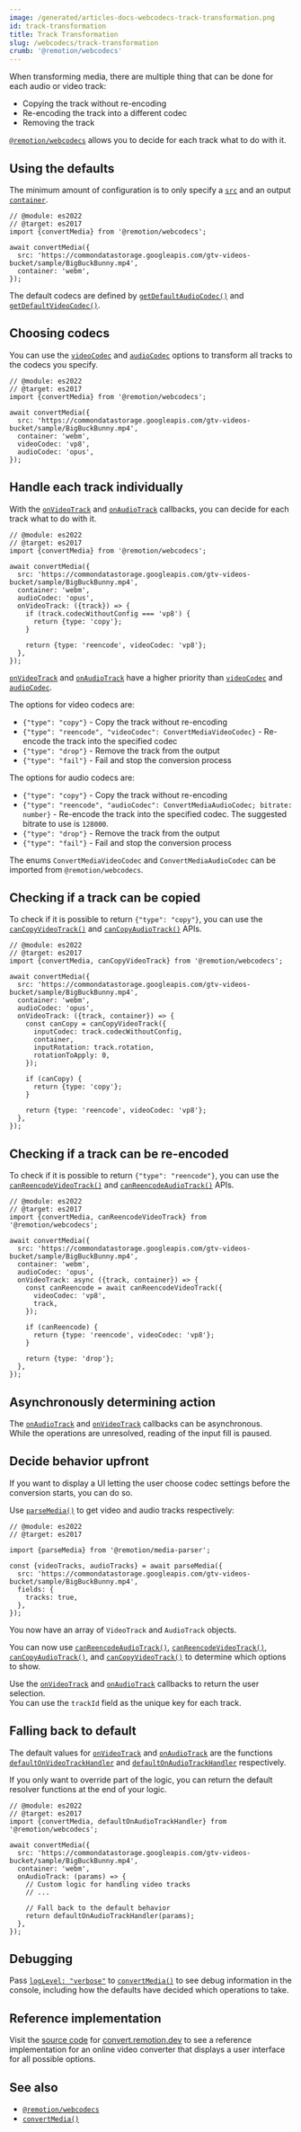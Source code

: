```yaml
---
image: /generated/articles-docs-webcodecs-track-transformation.png
id: track-transformation
title: Track Transformation
slug: /webcodecs/track-transformation
crumb: '@remotion/webcodecs'
---
```


When transforming media, there are multiple thing that can be done for each audio or video track:

- Copying the track without re-encoding
- Re-encoding the track into a different codec
- Removing the track

[`@remotion/webcodecs`](/docs/webcodecs) allows you to decide for each track what to do with it.

## Using the defaults

The minimum amount of configuration is to only specify a [`src`](/docs/webcodecs/convert-media#src) and an output [`container`](/docs/webcodecs/convert-media#container).

```tsx twoslash title="Using the default codecs"
// @module: es2022
// @target: es2017
import {convertMedia} from '@remotion/webcodecs';

await convertMedia({
  src: 'https://commondatastorage.googleapis.com/gtv-videos-bucket/sample/BigBuckBunny.mp4',
  container: 'webm',
});
```

The default codecs are defined by [`getDefaultAudioCodec()`](/docs/webcodecs/get-default-audio-codec) and [`getDefaultVideoCodec()`](/docs/webcodecs/get-default-video-codec).

## Choosing codecs

You can use the [`videoCodec`](/docs/webcodecs/convert-media#videocodec) and [`audioCodec`](/docs/webcodecs/convert-media#audiocodec) options to transform all tracks to the codecs you specify.

```tsx twoslash title="Choosing video and audio codecs"
// @module: es2022
// @target: es2017
import {convertMedia} from '@remotion/webcodecs';

await convertMedia({
  src: 'https://commondatastorage.googleapis.com/gtv-videos-bucket/sample/BigBuckBunny.mp4',
  container: 'webm',
  videoCodec: 'vp8',
  audioCodec: 'opus',
});
```

## Handle each track individually

With the [`onVideoTrack`](/docs/webcodecs/convert-media#onvideotrack) and [`onAudioTrack`](/docs/webcodecs/convert-media#onaudiotrack) callbacks, you can decide for each track what to do with it.

```tsx twoslash title="Using the onVideoTrack() API"
// @module: es2022
// @target: es2017
import {convertMedia} from '@remotion/webcodecs';

await convertMedia({
  src: 'https://commondatastorage.googleapis.com/gtv-videos-bucket/sample/BigBuckBunny.mp4',
  container: 'webm',
  audioCodec: 'opus',
  onVideoTrack: ({track}) => {
    if (track.codecWithoutConfig === 'vp8') {
      return {type: 'copy'};
    }

    return {type: 'reencode', videoCodec: 'vp8'};
  },
});
```

[`onVideoTrack`](/docs/webcodecs/convert-media#onvideotrack) and [`onAudioTrack`](/docs/webcodecs/convert-media#onaudiotrack) have a higher priority than [`videoCodec`](/docs/webcodecs/convert-media#videocodec) and [`audioCodec`](/docs/webcodecs/convert-media#audiocodec).

The options for video codecs are:

- `{"type": "copy"}` - Copy the track without re-encoding
- `{"type": "reencode", "videoCodec": ConvertMediaVideoCodec}` - Re-encode the track into the specified codec
- `{"type": "drop"}` - Remove the track from the output
- `{"type": "fail"}` - Fail and stop the conversion process

The options for audio codecs are:

- `{"type": "copy"}` - Copy the track without re-encoding
- `{"type": "reencode", "audioCodec": ConvertMediaAudioCodec; bitrate: number}` - Re-encode the track into the specified codec. The suggested bitrate to use is `128000`.
- `{"type": "drop"}` - Remove the track from the output
- `{"type": "fail"}` - Fail and stop the conversion process

The enums `ConvertMediaVideoCodec` and `ConvertMediaAudioCodec` can be imported from `@remotion/webcodecs`.

## Checking if a track can be copied

To check if it is possible to return `{"type": "copy"}`, you can use the [`canCopyVideoTrack()`](/docs/webcodecs/can-copy-video-track) and [`canCopyAudioTrack()`](/docs/webcodecs/can-copy-audio-track) APIs.

```tsx twoslash title="Using the canCopyVideoTrack() API"
// @module: es2022
// @target: es2017
import {convertMedia, canCopyVideoTrack} from '@remotion/webcodecs';

await convertMedia({
  src: 'https://commondatastorage.googleapis.com/gtv-videos-bucket/sample/BigBuckBunny.mp4',
  container: 'webm',
  audioCodec: 'opus',
  onVideoTrack: ({track, container}) => {
    const canCopy = canCopyVideoTrack({
      inputCodec: track.codecWithoutConfig,
      container,
      inputRotation: track.rotation,
      rotationToApply: 0,
    });

    if (canCopy) {
      return {type: 'copy'};
    }

    return {type: 'reencode', videoCodec: 'vp8'};
  },
});
```

## Checking if a track can be re-encoded

To check if it is possible to return `{"type": "reencode"}`, you can use the [`canReencodeVideoTrack()`](/docs/webcodecs/can-reencode-video-track) and [`canReencodeAudioTrack()`](/docs/webcodecs/can-reencode-audio-track) APIs.

```tsx twoslash title="Using the canReencodeVideoTrack() API"
// @module: es2022
// @target: es2017
import {convertMedia, canReencodeVideoTrack} from '@remotion/webcodecs';

await convertMedia({
  src: 'https://commondatastorage.googleapis.com/gtv-videos-bucket/sample/BigBuckBunny.mp4',
  container: 'webm',
  audioCodec: 'opus',
  onVideoTrack: async ({track, container}) => {
    const canReencode = await canReencodeVideoTrack({
      videoCodec: 'vp8',
      track,
    });

    if (canReencode) {
      return {type: 'reencode', videoCodec: 'vp8'};
    }

    return {type: 'drop'};
  },
});
```

## Asynchronously determining action

The [`onAudioTrack`](/docs/webcodecs/convert-media#onaudiotrack) and [`onVideoTrack`](/docs/webcodecs/convert-media#onvideotrack) callbacks can be asynchronous.  
While the operations are unresolved, reading of the input fill is paused.

## Decide behavior upfront

If you want to display a UI letting the user choose codec settings before the conversion starts, you can do so.

Use [`parseMedia()`](/docs/media-parser/parse-media) to get video and audio tracks respectively:

```tsx twoslash title="Using parseMedia() to get tracks upfront."
// @module: es2022
// @target: es2017

import {parseMedia} from '@remotion/media-parser';

const {videoTracks, audioTracks} = await parseMedia({
  src: 'https://commondatastorage.googleapis.com/gtv-videos-bucket/sample/BigBuckBunny.mp4',
  fields: {
    tracks: true,
  },
});
```

You now have an array of `VideoTrack` and `AudioTrack` objects.

You can now use [`canReencodeAudioTrack()`](/docs/webcodecs/can-reencode-audio-track), [`canReencodeVideoTrack()`](/docs/webcodecs/can-reencode-video-track), [`canCopyAudioTrack()`](/docs/webcodecs/can-copy-audio-track), and [`canCopyVideoTrack()`](/docs/webcodecs/can-copy-video-track) to determine which options to show.

Use the [`onVideoTrack`](/docs/webcodecs/convert-media#onvideotrack) and [`onAudioTrack`](/docs/webcodecs/convert-media#onaudiotrack) callbacks to return the user selection.  
You can use the `trackId` field as the unique key for each track.

## Falling back to default

The default values for [`onVideoTrack`](/docs/webcodecs/convert-media#onvideotrack) and [`onAudioTrack`](/docs/webcodecs/convert-media#onaudiotrack) are the functions [`defaultOnVideoTrackHandler`](/docs/webcodecs/default-on-video-track-handler) and [`defaultOnAudioTrackHandler`](/docs/webcodecs/default-on-audio-track-handler) respectively.

If you only want to override part of the logic, you can return the default resolver functions at the end of your logic.

```tsx twoslash title="Falling back to the default behavior"
// @module: es2022
// @target: es2017
import {convertMedia, defaultOnAudioTrackHandler} from '@remotion/webcodecs';

await convertMedia({
  src: 'https://commondatastorage.googleapis.com/gtv-videos-bucket/sample/BigBuckBunny.mp4',
  container: 'webm',
  onAudioTrack: (params) => {
    // Custom logic for handling video tracks
    // ...

    // Fall back to the default behavior
    return defaultOnAudioTrackHandler(params);
  },
});
```

## Debugging

Pass [`logLevel: "verbose"`](/docs/webcodecs/convert-media#loglevel) to [`convertMedia()`](/docs/webcodecs/convert-media) to see debug information in the console, including how the defaults have decided which operations to take.

## Reference implementation

Visit the [source code](https://github.com/remotion-dev/remotion/tree/main/packages/convert) for [convert.remotion.dev](https://convert.remotion.dev) to see a reference implementation for an online video converter that displays a user interface for all possible options.

## See also

- [`@remotion/webcodecs`](/docs/webcodecs)
- [`convertMedia()`](/docs/webcodecs/convert-media)
